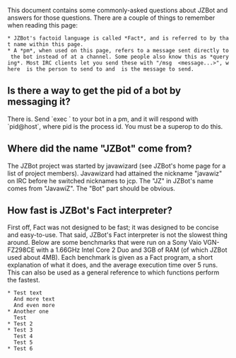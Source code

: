 This document contains some commonly-asked questions about JZBot and answers for those questions. There are a couple of things to remember when reading this page:
 * JZBot's factoid language is called *Fact*, and is referred to by that name within this page.
 * A *pm*, when used on this page, refers to a message sent directly to the bot instead of at a channel. Some people also know this as *querying*. Most IRC clients let you send these with "/msg <person> <message...>", where <person> is the person to send to and <message> is the message to send.

<wiki:toc/>

==Is there a way to get the pid of a bot by messaging it?==
There is. Send `exec {{mbean||java.lang:type=Runtime||Name}}` to your bot in a pm, and it will respond with `pid@host`, where pid is the process id. You must be a superop to do this.

==Where did the name "JZBot" come from?==
The JZBot project was started by javawizard (see JZBot's home page for a list of project members). Javawizard had attained the nickname "javawiz" on IRC before he switched nicknames to jcp. The "JZ" in JZBot's name comes from "JavawiZ". The "Bot" part should be obvious.

==How fast is JZBot's Fact interpreter?==
First off, Fact was not designed to be fast; it was designed to be concise and easy-to-use. That said, JZBot's Fact interpreter is not the slowest thing around. Below are some benchmarks that were run on a Sony Vaio VGN-FZ298CE with a 1.66GHz Intel Core 2 Duo and 3GB of RAM (of which JZBot used about 4MB). Each benchmark is given as a Fact program, a short explanation of what it does, and the average execution time over 5 runs. This can also be used as a general reference to which functions perform the fastest.
 * Test text
   And more text
   And even more
 * Another one
   Test
 * Test 2
 * Test 3
   Test 4
   Test 5
 * Test 6















